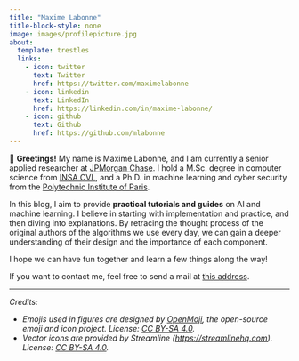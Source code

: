 ```yaml
---
title: "Maxime Labonne"
title-block-style: none
image: images/profilepicture.jpg
about:
  template: trestles
  links:
    - icon: twitter
      text: Twitter
      href: https://twitter.com/maximelabonne
    - icon: linkedin
      text: LinkedIn
      href: https://linkedin.com/in/maxime-labonne/
    - icon: github
      text: Github
      href: https://github.com/mlabonne
---
```


👋 **Greetings!** My name is Maxime Labonne, and I am currently a senior applied researcher at [JPMorgan Chase](https://www.jpmorganchase.com/). I hold a M.Sc. degree in computer science from [INSA CVL](https://www.insa-centrevaldeloire.fr/en), and a Ph.D. in machine learning and cyber security from the [Polytechnic Institute of Paris](https://www.ip-paris.fr/en).

In this blog, I aim to provide **practical tutorials and guides** on AI and machine learning. I believe in starting with implementation and practice, and then diving into explanations. By retracing the thought process of the original authors of the algorithms we use every day, we can gain a deeper understanding of their design and the importance of each component.

I hope we can have fun together and learn a few things along the way!

If you want to contact me, feel free to send a mail at <a href="mailto:labonne.maxime&commat;gmail.com">this address</a>.

<hr>

*Credits:*

* *Emojis used in figures are designed by [OpenMoji](https://openmoji.org/), the open-source emoji and icon project. License: [CC BY-SA 4.0](https://creativecommons.org/licenses/by-sa/4.0/#).*
* *Vector icons are provided by Streamline ([https://streamlinehq.com](https://streamlinehq.com)). License: [CC BY-SA 4.0](https://creativecommons.org/licenses/by-sa/4.0/#).*
